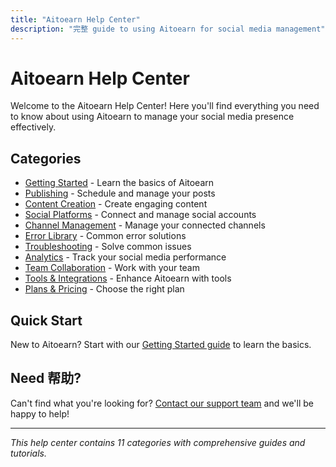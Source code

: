 ```yaml
---
title: "Aitoearn Help Center"
description: "完整 guide to using Aitoearn for social media management"
---
```


# Aitoearn Help Center

Welcome to the Aitoearn Help Center! Here you'll find everything you need to know about using Aitoearn to manage your social media presence effectively.

## Categories

- [Getting Started](/en/help-center/getting-started) - Learn the basics of Aitoearn
- [Publishing](/en/help-center/publishing) - Schedule and manage your posts
- [Content Creation](/en/help-center/content-creation) - Create engaging content
- [Social Platforms](/en/help-center/social-platforms) - Connect and manage social accounts
- [Channel Management](/en/help-center/channel-management) - Manage your connected channels
- [Error Library](/en/help-center/error-library) - Common error solutions
- [Troubleshooting](/en/help-center/troubleshooting) - Solve common issues
- [Analytics](/en/help-center/analytics) - Track your social media performance
- [Team Collaboration](/en/help-center/team-collaboration) - Work with your team
- [Tools & Integrations](/en/help-center/tools-integrations) - Enhance Aitoearn with tools
- [Plans & Pricing](/en/help-center/plans-pricing) - Choose the right plan

## Quick Start

New to Aitoearn? Start with our [Getting Started guide](/en/help-center/getting-started) to learn the basics.

## Need 帮助?

Can't find what you're looking for? [Contact our support team](mailto:hello@aitoearn.com) and we'll be happy to help!

---

*This help center contains 11 categories with comprehensive guides and tutorials.*
